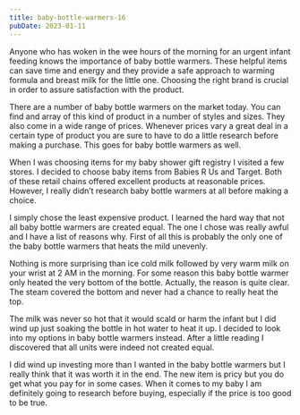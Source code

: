 ```yaml
---
title: baby-bottle-warmers-16
pubDate: 2023-01-11
---
```


Anyone who has woken in the wee hours of the morning for an urgent infant feeding knows the importance of baby bottle warmers. These helpful items can save time and energy and they provide a safe approach to warming formula and breast milk for the little one. Choosing the right brand is crucial in order to assure satisfaction with the product.

There are a number of baby bottle warmers on the market today. You can find and array of this kind of product in a number of styles and sizes. They also come in a wide range of prices. Whenever prices vary a great deal in a certain type of product you are sure to have to do a little research before making a purchase. This goes for baby bottle warmers as well.

When I was choosing items for my baby shower gift registry I visited a few stores. I decided to choose baby items from Babies R Us and Target. Both of these retail chains offered excellent products at reasonable prices. However, I really didn’t research baby bottle warmers at all before making a choice. 

I simply chose the least expensive product. I learned the hard way that not all baby bottle warmers are created equal. The one I chose was really awful and I have a list of reasons why. First of all this is probably the only one of the baby bottle warmers that heats the mild unevenly. 

Nothing is more surprising than ice cold milk followed by very warm milk on your wrist at 2 AM in the morning. For some reason this baby bottle warmer only heated the very bottom of the bottle. Actually, the reason is quite clear. The steam covered the bottom and never had a chance to really heat the top.

The milk was never so hot that it would scald or harm the infant but I did wind up just soaking the bottle in hot water to heat it up. I decided to look into my options in baby bottle warmers instead. After a little reading I discovered that all units were indeed not created equal.

I did wind up investing more than I wanted in the baby bottle warmers but I really think that it was worth it in the end. The new item is pricy but you do get what you pay for in some cases. When it comes to my baby I am definitely going to research before buying, especially if the price is too good to be true.